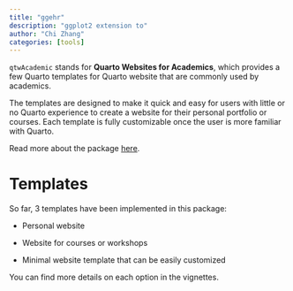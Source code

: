 ```yaml
---
title: "ggehr"
description: "ggplot2 extension to"
author: "Chi Zhang"
categories: [tools]
---
```



`qtwAcademic` stands for **Quarto Websites for Academics**, which provides a few Quarto templates for Quarto website that are commonly used by academics.

The templates are designed to make it quick and easy for users with little or no Quarto experience to create a website for their personal portfolio or courses. Each template is fully customizable once the user is more familiar with Quarto.

Read more about the package [here](https://andreaczhang.github.io/qtwAcademic/). 


# Templates

So far, 3 templates have been implemented in this package:

* Personal website

* Website for courses or workshops

* Minimal website template that can be easily customized

You can find more details on each option in the vignettes.


